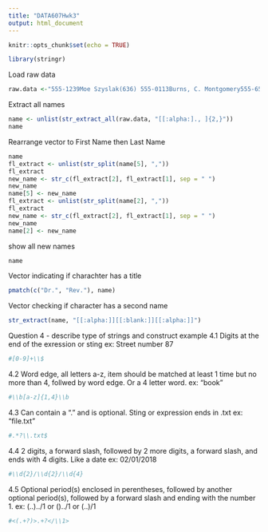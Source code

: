 ---
title: "DATA607Hwk3"
output: html_document
---

```{r setup, include=FALSE}
knitr::opts_chunk$set(echo = TRUE)
```


```{r}
library(stringr)

```


Load raw data
```{r}
raw.data <-"555-1239Moe Szyslak(636) 555-0113Burns, C. Montgomery555-6542Rev. Timothy Lovejoy555 8904Ned Flanders636-555-3226Simpson, Homer5553642Dr. Julius Hibbert"
```


Extract all names
```{r}
name <- unlist(str_extract_all(raw.data, "[[:alpha:]., ]{2,}")) 
name
```


Rearrange vector to First Name then Last Name
```{r}
name
fl_extract <- unlist(str_split(name[5], ","))
fl_extract
new_name <- str_c(fl_extract[2], fl_extract[1], sep = " ")
new_name
name[5] <- new_name
fl_extract <- unlist(str_split(name[2], ","))
fl_extract
new_name <- str_c(fl_extract[2], fl_extract[1], sep = " ")
new_name
name[2] <- new_name
```


show all new names
```{r}
name
```


Vector indicating if charachter has a title
```{r}
pmatch(c("Dr.", "Rev."), name)
```


Vector checking if character has a second name
```{r}
str_extract(name, "[[:alpha:]][[:blank:]][[:alpha:]]")
```


Question 4 - describe type of strings and construct example
4.1 Digits at the end of the exression or sting ex: Street number 87
```{r}
#[0-9]+\\$
```


4.2 Word edge, all letters a-z, item should be matched at least 1 time but no more than 4, follwed by word edge. Or a 4 letter word. ex: "book"
```{r}
#\\b[a-z]{1,4}\\b
```


4.3 Can contain a "." and is optional. Sting or expression ends in .txt ex: "file.txt"
```{r}
#.*?\\.txt$
```


4.4 2 digits, a forward slash, followed by 2 more digits, a forward slash, and ends with 4 digits. Like a date ex: 02/01/2018
```{r}
#\\d{2}/\\d{2}/\\d{4}
```


4.5 Optional period(s) enclosed in perentheses, followed by another optional period(s), followed by a forward slash and ending with the number 1. ex: (..)../1 or ()../1 or (..)/1
```{r}
#<(.+?)>.+?</\\1>
```

